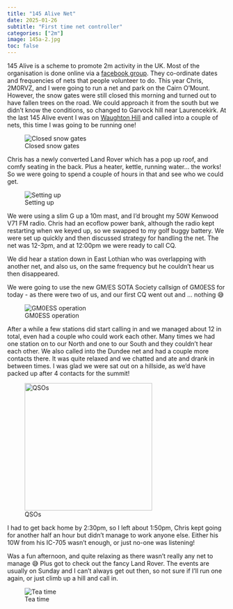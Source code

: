 ```yaml
---
title: "145 Alive Net"
date: 2025-01-26
subtitle: "First time net controller"
categories: ["2m"]
image: 145a-2.jpg
toc: false
---
```


145 Alive is a scheme to promote 2m activity in the UK. Most of the organisation is done online via a [facebook group](https://www.facebook.com/groups/906901577214402/?locale=en_GB). They co-ordinate dates and frequencies of nets that people volunteer to do. This year Chris, 2M0RVZ, and I were going to run a net and park on the Cairn O'Mount. However, the snow gates were still closed this morning and turned out to have fallen trees on the road. We could approach it from the south but we didn't know the conditions, so changed to Garvock hill near Laurencekirk. At the last 145 Alive event I was on [Waughton Hill](https://gm5alx.uk/sota/2024/gm-es-087/) and called into a couple of nets, this time I was going to be running one!

![Closed snow gates](snowgates.jpeg)

Chris has a newly converted Land Rover which has a pop up roof, and comfy seating in the back. Plus a heater, kettle, running water... the works! So we were going to spend a couple of hours in that and see who we could get.

![Setting up](145a-2.jpg)

We were using a slim G up a 10m mast, and I'd brought my 50W Kenwood V71 FM radio. Chris had an ecoflow power bank, although the radio kept restarting when we keyed up, so we swapped to my golf buggy battery. We were set up quickly and then discussed strategy for handling the net. The net was 12-3pm, and at 12:00pm we were ready to call CQ.

We did hear a station down in East Lothian who was overlapping with another net, and also us, on the same frequency but he couldn't hear us then disappeared.

We were going to use the new GM/ES SOTA Society callsign of GM0ESS for today - as there were two of us, and our first CQ went out and ... nothing 😅

![GM0ESS operation](operating.jpeg)

After a while a few stations did start calling in and we managed about 12 in total, even had a couple who could work each other. Many times we had one station on to our North and one to our South and they couldn't hear each other. We also called into the Dundee net and had a couple more contacts there. It was quite relaxed and we chatted and ate and drank in between times. I was glad we were sat out on a hillside, as we'd have packed up after 4 contacts for the summit!

![QSOs](qsos.jpg){fig-align="center" width="293"}

I had to get back home by 2:30pm, so I left about 1:50pm, Chris kept going for another half an hour but didn't manage to work anyone else. Either his 10W from his IC-705 wasn't enough, or just no-one was listening!

Was a fun afternoon, and quite relaxing as there wasn't really any net to manage 😅 Plus got to check out the fancy Land Rover. The events are usually on Sunday and I can't always get out then, so not sure if I'll run one again, or just climb up a hill and call in.

![Tea time](tea-time.jpeg)
